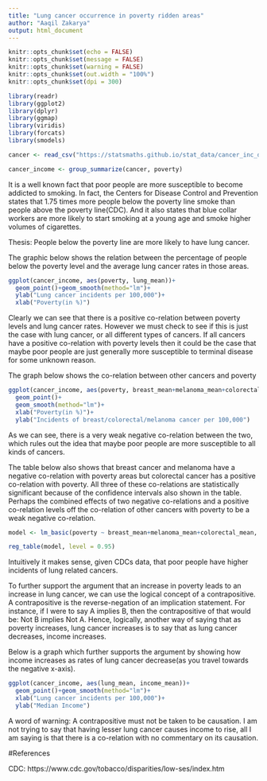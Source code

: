 ---
title: "Lung cancer occurrence in poverty ridden areas"
author: "Aaqil Zakarya"
output: html_document
---

```{r setup, include=FALSE, message=FALSE, warning=FALSE}
knitr::opts_chunk$set(echo = FALSE)
knitr::opts_chunk$set(message = FALSE)
knitr::opts_chunk$set(warning = FALSE)
knitr::opts_chunk$set(out.width = "100%")
knitr::opts_chunk$set(dpi = 300)

library(readr)
library(ggplot2)
library(dplyr)
library(ggmap)
library(viridis)
library(forcats)
library(smodels)
```


```{r}
cancer <- read_csv("https://statsmaths.github.io/stat_data/cancer_inc_data.csv")
```


```{r}
cancer_income <- group_summarize(cancer, poverty)
```

It is a well known fact that poor people are more susceptible to become addicted to smoking. In fact, the Centers for Disease Control and Prevention states that 1.75 times more people below the poverty line smoke than people above the poverty line(CDC). And it also states that blue collar workers are more likely to start smoking at a young age and smoke higher volumes of cigarettes. 

Thesis: People below the poverty line are more likely to have lung cancer.

The graphic below shows the relation between the percentage of people below the poverty level and the average lung cancer rates in those areas. 

```{r}
ggplot(cancer_income, aes(poverty, lung_mean))+
  geom_point()+geom_smooth(method="lm")+
  ylab("Lung cancer incidents per 100,000")+
  xlab("Poverty(in %)")
```
Clearly we can see that there is a positive co-relation between poverty levels and lung cancer rates. However we must check to see if this is just the case with lung cancer, or all different types of cancers. If all cancers have a positive co-relation with poverty levels then it could be the case that maybe poor people are just generally more susceptible to terminal disease for some unknown reason. 

The graph below shows the co-relation between other cancers and poverty

```{r}
ggplot(cancer_income, aes(poverty, breast_mean+melanoma_mean+colorectal_mean))+
  geom_point()+
  geom_smooth(method="lm")+
  xlab("Poverty(in %)")+
  ylab("Incidents of breast/colorectal/melanoma cancer per 100,000")
```
As we can see, there is a very weak negative co-relation between the two, which rules out the idea that maybe poor people are more susceptible to all kinds of cancers.

The table below also shows that breast cancer and melanoma have a negative co-relation with poverty areas but colorectal cancer has a positive co-relation with poverty. All three of these co-relations are statistically significant because of the confidence intervals also shown in the table. Perhaps the combined effects of two negative co-relations and a positive co-relation levels off the co-relation of other cancers with poverty to be a weak negative co-relation. 

```{r}
model <- lm_basic(poverty ~ breast_mean+melanoma_mean+colorectal_mean, cancer_income)

reg_table(model, level = 0.95)
```

Intuitively it makes sense, given CDCs data, that poor people have higher incidents of lung related cancers. 


To further support the argument that an increase in poverty leads to an increase in lung cancer, we can use the logical concept of a contrapositive. A contrapositive is the reverse-negation of an implication statement. For instance, if I were to say A implies B, then the contrapositive of that would be: Not B implies Not A. Hence, logically, another way of saying that as poverty increases, lung cancer increases is to say that as lung cancer decreases, income increases.  

Below is a graph which further supports the argument by showing how income increases as rates of lung cancer decrease(as you travel towards the negative x-axis).

```{r}
ggplot(cancer_income, aes(lung_mean, income_mean))+
  geom_point()+geom_smooth(method="lm")+
  xlab("Lung cancer incidents per 100,000")+
  ylab("Median Income")
```
A word of warning: A contrapositive must not be taken to be causation. I am not trying to say that having lesser lung cancer causes income to rise, all I am saying is that there is a co-relation with no commentary on its causation.



#References

CDC: https://www.cdc.gov/tobacco/disparities/low-ses/index.htm